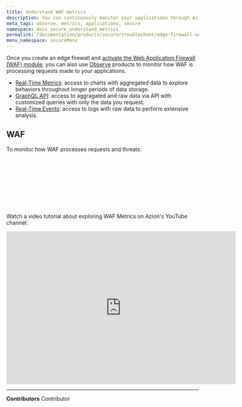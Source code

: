 ```yaml
---
title: Understand WAF metrics
description: You can continuously monitor your applications through Azion Observe products.
meta_tags: observe, metrics, applications, secure
namespace: docs_secure_understand_metrics
permalink: /documentation/products/secure/troubleshoot/edge-firewall-understand-metrics/
menu_namespace: secureMenu
---
```



Once you create an edge firewall and [activate the Web Application Firewall (WAF) module](/en/documentation/products/guides/secure/edge-firewall-configure-main-settings/#modules), you can also use [Observe](/en/documentation/products/observe/) products to monitor how WAF is processing requests made to your applications.

- [Real-Time Metrics](/en/documentation/products/observe/real-time-metrics/): access to charts with aggregated data to explore behaviors throughout longer periods of data storage.
- [GraphQL API](/en/documentation/devtools/graphql-api/overview/): access to aggragated and raw data via API with customized queries with only the data you request.
- [Real-Time Events](/en/documentation/products/observe/real-time-events/): access to logs with raw data to perform extensive analysis.

## WAF

To monitor how WAF processes requests and threats:

<LinkButton outlined link="/en/documentation/products/observe/real-time-metrics/#waf" label="view aggregated metrics" variant="secondary" /> <br></br>

<LinkButton outlined link="/en/documentation/devtools/graphql-api/features/#datasets" label="query data" variant="secondary" /> <br></br>

<LinkButton outlined link="/en/documentation/products/observe/real-time-events/#waf-events" label="view raw data" variant="secondary" />
<br /><br />

Watch a video tutorial about exploring WAF Metrics on Azion's YouTube channel:

<iframe
   src="https://www.youtube.com/embed/IAKjdOBsfi4"
   title="Exploring WAF Metrics with Azion"
   loading="lazy"
   width="600"
   height="400"
   title="Consulting metadata with GraphQL via Azion API"
   frameborder="0"
   allow="accelerometer; autoplay; clipboard-write; encrypted-media; gyroscope; picture-in-picture; web-share"
   allowfullscreen></iframe>


---

**Contributors** <ContributorList>Contributor</ContributorList>
